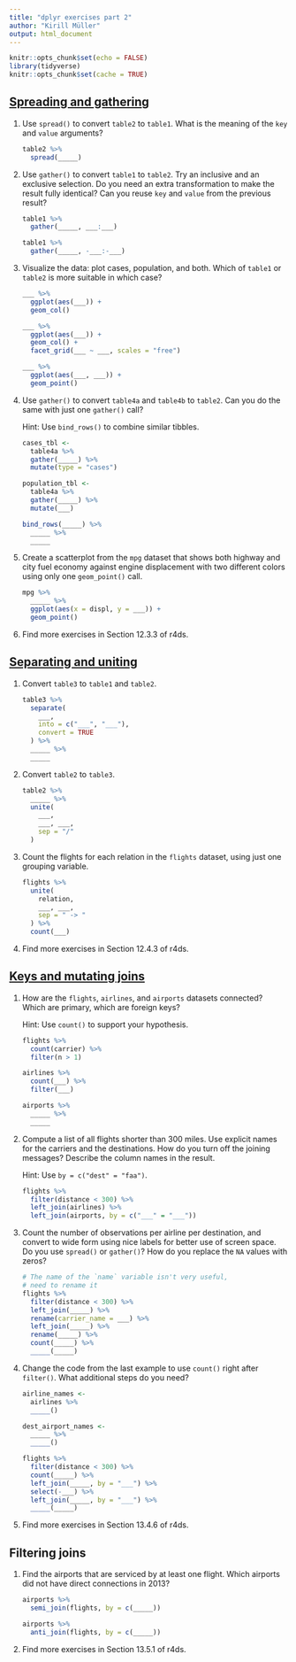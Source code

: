 ```yaml
---
title: "dplyr exercises part 2"
author: "Kirill Müller"
output: html_document
---
```


```r
knitr::opts_chunk$set(echo = FALSE)
library(tidyverse)
knitr::opts_chunk$set(cache = TRUE)
```

## [Spreading and gathering](spread-gather.html)

1. Use `spread()` to convert `table2` to `table1`. What is the meaning of the `key` and `value` arguments?

    ```r
    table2 %>%
      spread(_____)
    ```

1. Use `gather()` to convert `table1` to `table2`. Try an inclusive and an exclusive selection. Do you need an extra transformation to make the result fully identical? Can you reuse `key` and `value` from the previous result?

    ```r
    table1 %>%
      gather(_____, ___:___)

    table1 %>%
      gather(_____, -___:-___)
    ```

1. Visualize the data: plot cases, population, and both. Which of `table1` or `table2` is more suitable in which case?

    ```r
    ___ %>%
      ggplot(aes(___)) +
      geom_col()

    ___ %>%
      ggplot(aes(___)) +
      geom_col() +
      facet_grid(___ ~ ___, scales = "free")

    ___ %>%
      ggplot(aes(___, ___)) +
      geom_point()
    ```

1. Use `gather()` to convert `table4a` and `table4b` to `table2`. Can you do the same with just one `gather()` call?

    Hint: Use `bind_rows()` to combine similar tibbles.

    ```r
    cases_tbl <-
      table4a %>%
      gather(_____) %>%
      mutate(type = "cases")

    population_tbl <-
      table4a %>%
      gather(_____) %>%
      mutate(___)
      
    bind_rows(_____) %>%
      _____ %>%
      _____
    ```

1. Create a scatterplot from the `mpg` dataset that shows both highway and city fuel economy against engine displacement with two different colors using only one `geom_point()` call.

    ```r
    mpg %>%
      _____ %>%
      ggplot(aes(x = displ, y = ___)) +
      geom_point()
    ```

1. Find more exercises in Section 12.3.3 of r4ds.


## [Separating and uniting](sep-unite.html)

1. Convert `table3` to `table1` and `table2`.

    ```r
    table3 %>%
      separate(
        ___,
        into = c("___", "___"),
        convert = TRUE
      ) %>%
      _____ %>%
      _____
    ```

1. Convert `table2` to `table3`.

    ```r
    table2 %>%
      _____ %>%
      unite(
        ___,
        ___, ___,
        sep = "/"
      )
    ```

1. Count the flights for each relation in the `flights` dataset, using just one grouping variable.

    ```r
    flights %>%
      unite(
        relation,
        ___, ___,
        sep = " -> "
      ) %>%
      count(___)
    ```

1. Find more exercises in Section 12.4.3 of r4ds.


## [Keys and mutating joins](joins.html)

1. How are the `flights`, `airlines`, and `airports` datasets connected? Which are primary, which are foreign keys?

    Hint: Use `count()` to support your hypothesis.
    
    ```r
    flights %>%
      count(carrier) %>%
      filter(n > 1)

    airlines %>%
      count(___) %>%
      filter(___)

    airports %>%
      _____ %>%
      _____
    ```

1. Compute a list of all flights shorter than 300 miles. Use explicit names for the carriers and the destinations. How do you turn off the joining messages? Describe the column names in the result.

    Hint: Use `by = c("dest" = "faa")`.
    
    ```r
    flights %>% 
      filter(distance < 300) %>%
      left_join(airlines) %>%
      left_join(airports, by = c("___" = "___"))
    ```

1. Count the number of observations per airline per destination, and convert to wide form using nice labels for better use of screen space. Do you use `spread()` or `gather()`? How do you replace the `NA` values with zeros?
    
    ```r
    # The name of the `name` variable isn't very useful,
    # need to rename it
    flights %>% 
      filter(distance < 300) %>%
      left_join(_____) %>%
      rename(carrier_name = ___) %>%
      left_join(_____) %>%
      rename(_____) %>%
      count(_____) %>%
      _____(_____)
    ```

1. Change the code from the last example to use `count()` right after `filter()`. What additional steps do you need?
    
    ```r
    airline_names <-
      airlines %>%
      _____()
    
    dest_airport_names <-
      _____ %>%
      _____()
    
    flights %>% 
      filter(distance < 300) %>%
      count(_____) %>% 
      left_join(_____, by = "___") %>%
      select(-___) %>% 
      left_join(_____, by = "___") %>% 
      _____(_____)
    ```
    
1. Find more exercises in Section 13.4.6 of r4ds.


## Filtering joins

1. Find the airports that are serviced by at least one flight. Which airports did not have direct connections in 2013?

    ```r
    airports %>%
      semi_join(flights, by = c(_____))
    
    airports %>%
      anti_join(flights, by = c(_____))
    ```
    
1. Find more exercises in Section 13.5.1 of r4ds.
